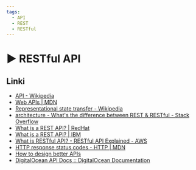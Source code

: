 ```yaml
---
tags:
  - API
  - REST
  - RESTful
---
```



# ▶️ RESTful API

<VimeoPlayer videoId="754503823" />

## Linki

- [API - Wikipedia](https://en.wikipedia.org/wiki/API)
- [Web APIs | MDN](https://developer.mozilla.org/en-US/docs/Web/API)
- [Representational state transfer - Wikipedia](https://en.wikipedia.org/wiki/Representational_state_transfer)
- [architecture - What's the difference between REST & RESTful - Stack Overflow](https://stackoverflow.com/questions/1568834/whats-the-difference-between-rest-restful)
- [What is a REST API? | RedHat](https://www.redhat.com/en/topics/api/what-is-a-rest-api)
- [What is a REST API? | IBM](https://www.ibm.com/topics/rest-apis)
- [What is RESTful API? - RESTful API Explained - AWS](https://aws.amazon.com/what-is/restful-api/)
- [HTTP response status codes - HTTP | MDN](https://developer.mozilla.org/en-US/docs/Web/HTTP/Status)
- [How to design better APIs](https://r.bluethl.net/how-to-design-better-apis)
- [DigitalOcean API Docs :: DigitalOcean Documentation](https://docs.digitalocean.com/reference/api/api-reference/#operation/oneClicks_install_kubernetes)
